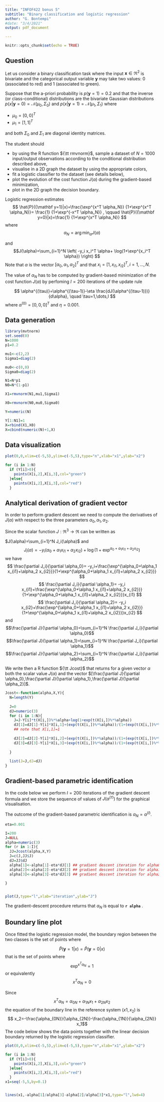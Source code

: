 ```yaml
---
title: "INFOF422 bonus 5"
subtitle: "Binary classification and logistic regression"
author: "G. Bontempi"
#date: "3/4/2021"
output: pdf_document

---
```


```r
knitr::opts_chunk$set(echo = TRUE)
```

## Question

Let us consider a binary classification task
where the input ${\mathbf x} \in \Re^2$ is bivariate and the categorical output variable ${\mathbf y}$  may take
two values: $0$ (associated to red) and $1$ (associated to green).

Suppose that the a-priori probability is 
$p({\mathbf y}=1)=0.2$ and that the inverse (or class-conditional) distributions
are the bivariate Gaussian distributions
$p(x | {\mathbf y}=0)={\mathcal N}(\mu_0,\Sigma_0)$
and $p(x | {\mathbf y}=1)={\mathcal N}(\mu_1,\Sigma_1)$
where 

* $\mu_0=[0,0]^T$
* $\mu_1=[1,1]^T$

and both $\Sigma_0$ and $\Sigma_1$ are diagonal identity matrices.

The student should

* by using the R function ${\tt rmvnorm}$, sample a dataset of $N=1000$ input/output observations according to the conditional distribution described above,
* visualise in a 2D graph the dataset by using the appropriate colors,
* fit a logistic classifier to the dataset (see details below),
* plot the evolution of the cost function $J(\alpha)$ during the 
gradient-based minimization,
* plot in the 2D graph the decision boundary.



Logistic regression estimates
$$
\hat{P}({\mathbf y=1}|x)=\frac{\exp^{x^T \alpha_N}} {1+\exp^{x^T \alpha_N}}= \frac{1} {1+\exp^{-x^T \alpha_N}} , \qquad
\hat{P}({\mathbf y=0}|x)=\frac{1} {1+\exp^{x^T \alpha_N}} 
$$
where
$$
\alpha_N= \arg \min_{\alpha} J(\alpha)$$

and
$$J(\alpha)=\sum_{i=1}^N \left( -y_i x_i^T \alpha+ \log(1+\exp^{x_i^T \alpha}) \right)
$$
Note that $\alpha$ is the vector $[\alpha_0,\alpha_1,\alpha_2]^T$
and that $x_i=[1,x_{i1},x_{i2}]^T, i=1,\dots,N$.

The value of $\alpha_N$ has to be computed by gradient-based minimization of the cost function $J(\alpha)$ by perfoming
$I=200$ iterations of the update rule

$$
\alpha^{(\tau)}=\alpha^{(\tau-1)}-\eta \frac{dJ(\alpha^{(\tau-1)})}{d\alpha}, \quad \tau=1,\dots,I
$$
where $\alpha^{(0)}=[0,0,0]^T$ and $\eta=0.001$.

\newpage

## Data generation

```r
library(mvtnorm)
set.seed(0)
N=1000
p1=0.2

mu1<-c(2,2)
Sigma1=diag(2)

mu0<-c(0,0)
Sigma0=diag(2)

N1=N*p1
N0=N*(1-p1)

X1=rmvnorm(N1,mu1,Sigma1)

X0=rmvnorm(N0,mu0,Sigma0)

Y=numeric(N)

Y[1:N1]=1
X=rbind(X1,X0)
X=cbind(numeric(N)+1,X)
```


## Data visualization

```r
plot(0,0,xlim=c(-5,5),ylim=c(-5,5),type="n",xlab="x1",ylab="x2")

for (i in 1:N)
  if (Y[i]>0){
    points(X[i,2],X[i,3],col="green")
  }else{
    points(X[i,2],X[i,3],col="red")
  }
```


## Analytical derivation of gradient vector
In order to perform gradient descent we need to compute
the derivatives of $J(\alpha)$ with respect to the three parameters $\alpha_0, \alpha_1, \alpha_2$.

Since the scalar function $J:\Re^3\rightarrow \Re$ can be written as

$J(\alpha)=\sum_{i=1}^N J_i(\alpha)$ 
and
$$J_i(\alpha)=-y_i(\alpha_0+\alpha_1 x_{i1}+\alpha_2 x_{i2})+ \log (1+\exp^{\alpha_0+\alpha_1 x_{i1}+\alpha_2 x_{i2}})$$
we have
$$
\frac{\partial J_i}{\partial \alpha_0}=
-y_i+\frac{\exp^{\alpha_0+\alpha_1 x_{i1}+\alpha_2 x_{i2}}}{1+\exp^{\alpha_0+\alpha_1 x_{i1}+\alpha_2 x_{i2}}}
$$
$$
\frac{\partial J_i}{\partial \alpha_1}=
-y_i x_{i1}+\frac{\exp^{\alpha_0+\alpha_1 x_{i1}+\alpha_2 x_{i2}}}{1+\exp^{\alpha_0+\alpha_1 x_{i1}+\alpha_2 x_{i2}}}x_{i1}
$$
$$
\frac{\partial J_i}{\partial \alpha_2}=
-y_i x_{i2}+\frac{\exp^{\alpha_0+\alpha_1 x_{i1}+\alpha_2 x_{i2}}}{1+\exp^{\alpha_0+\alpha_1 x_{i1}+\alpha_2 x_{i2}}}x_{i2}
$$
and 
$$\frac{\partial J}{\partial \alpha_0}=\sum_{i=1}^N \frac{\partial J_i}{\partial \alpha_0}$$
$$\frac{\partial J}{\partial \alpha_1}=\sum_{i=1}^N \frac{\partial J_i}{\partial \alpha_1}$$
$$\frac{\partial J}{\partial \alpha_2}=\sum_{i=1}^N \frac{\partial J_i}{\partial \alpha_2}$$

We write then a R function ${\tt Jcost}$ that returns for a given vector $\alpha$
both the scalar value $J(\alpha)$ and the vector
$[\frac{\partial J}{\partial \alpha_0},\frac{\partial J}{\partial \alpha_1},\frac{\partial J}{\partial \alpha_2}]$.
```r

Jcost<-function(alpha,X,Y){
  N=length(Y)
  
  J=0
  dJ=numeric(3)
  for (i in 1:N){
    J=J-Y[i]*t(X[i,])%*%alpha+log(1+exp(t(X[i,])%*%alpha))
    dJ[1]=dJ[1]-Y[i]*X[i,1]+(exp(t(X[i,])%*%alpha))/(1+(exp(t(X[i,])%*%alpha)))*X[i,1]
    ## note that X[i,1]=1
    
    dJ[2]=dJ[2]-Y[i]*X[i,2]+(exp(t(X[i,])%*%alpha))/(1+(exp(t(X[i,])%*%alpha)))*X[i,2]
    dJ[3]=dJ[3]-Y[i]*X[i,3]+(exp(t(X[i,])%*%alpha))/(1+(exp(t(X[i,])%*%alpha)))*X[i,3]
    
  }
  
  list(J=J,dJ=dJ)
} 
```
## Gradient-based parametric identification 
In the code below we perform $I=200$ iterations of the gradient descent formula
and we store the sequence of values of $J(\alpha^{(\tau)})$ for the graphical visualisation.

The outcome of the gradient-based parametric identification  is $\alpha_N=\alpha^{(I)}$.

```r
eta=0.001

I=200
J=NULL
alpha=numeric(3)
for (r in 1:I){
  JJ=Jcost(alpha,X,Y)
  J=c(J,JJ$J)
  dJ=JJ$dJ
  alpha[1]<-alpha[1]-eta*dJ[1] ## gradient descent iteration for alpha0
  alpha[2]<-alpha[2]-eta*dJ[2] ## gradient descent iteration for alpha1
  alpha[3]<-alpha[3]-eta*dJ[3] ## gradient descent iteration for alpha2
  
}


plot(J,type="l",xlab="iteration",ylab="J")


```

The gradient-descent procedure returns that $\alpha_N$ is equal to **`r alpha`** .

## Boundary line plot
Once fitted the logistic regression model, the boundary region between the two classes
is the set of points where 

$$\hat{P}({\mathbf y=1}|x)=\hat{P}({\mathbf y=0}|x)$$ that is the set of points where 
$$\exp^{x^T \alpha_N}=1$$ or equivalently 
$$x^T \alpha_N=0$$

Since $$x^T \alpha_N=\alpha_{0N}+\alpha_{1N} x_1+ \alpha_{2N} x_2$$
the equation of the boundary line in the reference system $(x1,x_2)$ is
$$ x_2=-\frac{\alpha_{0N}}{\alpha_{2N}}-\frac{\alpha_{1N}}{\alpha_{2N}} x_1$$
The code below shows the data points together with the linear decision boundary returned by the logistic regression classifier.

```r
plot(0,0,xlim=c(-5,5),ylim=c(-5,5),type="n",xlab="x1",ylab="x2")

for (i in 1:N)
  if (Y[i]>0){
    points(X[i,2],X[i,3],col="green")
  }else{
    points(X[i,2],X[i,3],col="red")
  }
x1=seq(-5,5,by=0.1)


lines(x1,-alpha[1]/alpha[3]-alpha[2]/alpha[3]*x1,type="l",lwd=4)




```

